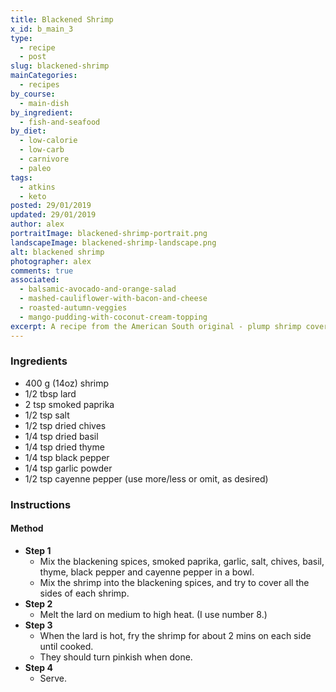 ```yaml
---
title: Blackened Shrimp
x_id: b_main_3
type:
  - recipe
  - post
slug: blackened-shrimp
mainCategories: 
  - recipes
by_course:
  - main-dish
by_ingredient:
  - fish-and-seafood
by_diet:
  - low-calorie
  - low-carb
  - carnivore
  - paleo
tags: 
  - atkins
  - keto
posted: 29/01/2019
updated: 29/01/2019
author: alex
portraitImage: blackened-shrimp-portrait.png
landscapeImage: blackened-shrimp-landscape.png
alt: blackened shrimp
photographer: alex
comments: true
associated: 
  - balsamic-avocado-and-orange-salad
  - mashed-cauliflower-with-bacon-and-cheese
  - roasted-autumn-veggies
  - mango-pudding-with-coconut-cream-topping
excerpt: A recipe from the American South original - plump shrimp covered in blackening spices and sizzled in lard.
---
```


<Ingredients>

### Ingredients
    
  - 400 g (14oz) shrimp
  - 1/2 tbsp lard
  - 2 tsp smoked paprika
  - 1/2 tsp salt
  - 1/2 tsp dried chives
  - 1/4 tsp dried basil
  - 1/4 tsp dried thyme
  - 1/4 tsp black pepper
  - 1/4 tsp garlic powder
  - 1/2 tsp cayenne pepper (use more/less or omit, as desired)

</Ingredients>

<Instructions>

### Instructions

#### Method

  - **Step 1**
    - Mix the blackening spices, smoked paprika, garlic, salt, chives, basil, thyme, black pepper and cayenne pepper in a bowl.
    - Mix the shrimp into the blackening spices, and try to cover all the sides of each shrimp.
  - **Step 2**
    - Melt the lard on medium to high heat. (I use number 8.)
  - **Step 3**
    - When the lard is hot, fry the shrimp for about 2 mins on each side until cooked.
    - They should turn pinkish when done.
  - **Step 4**
    - Serve.

</Instructions>



